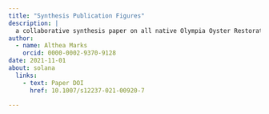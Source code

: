 ```yaml
---
title: "Synthesis Publication Figures"
description: |
  a collaborative synthesis paper on all native Olympia Oyster Restoration projects
author: 
  - name: Althea Marks
    orcid: 0000-0002-9370-9128
date: 2021-11-01
about: solana
  links: 
    - text: Paper DOI
      href: 10.1007/s12237-021-00920-7 

---
```


